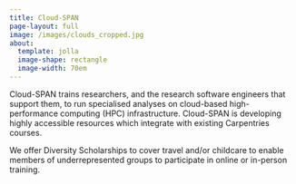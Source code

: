 ```yaml
---
title: Cloud-SPAN
page-layout: full
image: /images/clouds_cropped.jpg
about:
  template: jolla
  image-shape: rectangle
  image-width: 70em
---
```


Cloud-SPAN trains researchers, and the research software engineers that support them, to run specialised analyses on cloud-based high-performance computing (HPC) infrastructure. Cloud-SPAN is developing highly accessible resources which integrate with existing Carpentries courses.

We offer Diversity Scholarships to cover travel and/or childcare to enable members of underrepresented groups to participate in online or in-person training.
